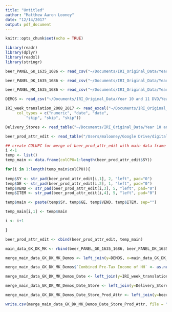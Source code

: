 ```yaml
---
title: "Untitled"
author: "Matthew Aaron Looney"
date: "12/14/2017"
output: pdf_document
---
```


```r
knitr::opts_chunk$set(echo = TRUE)

library(readr)
library(dplyr)
library(readxl)
library(stringr)

```


```r

beer_PANEL_GK_1635_1686 <- read_csv("~/Documents/IRI_Original_Data/Year 10 and 11 DVD/Year11/External/beer/beer_PANEL_GK_1635_1686.DAT")

beer_PANEL_DK_1635_1686 <- read_csv("~/Documents/IRI_Original_Data/Year 10 and 11 DVD/Year11/External/beer/beer_PANEL_DK_1635_1686.DAT")

beer_PANEL_MK_1635_1686 <- read_csv("~/Documents/IRI_Original_Data/Year 10 and 11 DVD/Year11/External/beer/beer_PANEL_MK_1635_1686.DAT")

DEMOS <- read_csv("~/Documents/IRI_Original_Data/Year 10 and 11 DVD/Year11/External/beer/DEMOS.CSV")

IRI_week_translation_2008_2017 <- read_excel("~/Documents/IRI_Original_Data/Year 10 and 11 DVD/Year11/External/beer/IRI week translation_2008_2017.xls", 
     col_types = c("numeric", "date", "date", 
         "skip", "skip", "skip"))

Delivery_Stores <- read_table("~/Documents/IRI_Original_Data/Year 10 and 11 DVD/Year11/External/beer/Delivery_Stores")

beer_prod_attr_edit <- read_table("/Users/malooney/Google Drive/digitalLibrary/*MS_Thesis/MS_Thesis/data/beer_prod_attr_edit")

## create COLUPC for merge of beer_prod_attr_edit with main data frame
i <-1
temp <- list()
temp_main <- data.frame(colCPU=1:length(beer_prod_attr_edit$SY))

for(i in 1:length(temp_main$colCPU)){
  
temp$SY <- str_pad(beer_prod_attr_edit[i,1], 2, "left", pad="0")
temp$GE <- str_pad(beer_prod_attr_edit[i,2], 1, "left", pad="0")
temp$VEND <- str_pad(beer_prod_attr_edit[i,3], 5, "left", pad="0")
temp$ITEM <- str_pad(beer_prod_attr_edit[i,4], 5, "left", pad="0")

temp$main <- paste(temp$SY, temp$GE, temp$VEND, temp$ITEM, sep="")

temp_main[i,1] <- temp$main

i <- i+1

}

beer_prod_attr_edit <- cbind(beer_prod_attr_edit, temp_main)

main_data_GK_DK_MK <- rbind(beer_PANEL_GK_1635_1686, beer_PANEL_DK_1635_1686, beer_PANEL_MK_1635_1686)

merge_main_data_GK_DK_MK_Demos <- left_join(y=DEMOS, x=main_data_GK_DK_MK, by=c("PANID" = "Panelist ID"))

merge_main_data_GK_DK_MK_Demos$`Combined Pre-Tax Income of HH` <- as.numeric(merge_main_data_GK_DK_MK_Demos$`Combined Pre-Tax Income of HH`) 

merge_main_data_GK_DK_MK_Demos_Date <- left_join(y=IRI_week_translation_2008_2017, x=merge_main_data_GK_DK_MK_Demos, by=c("WEEK" = "IRI Week"))

merge_main_data_GK_DK_MK_Demos_Date_Store <- left_join(y=Delivery_Stores, x=merge_main_data_GK_DK_MK_Demos_Date, by=c("IRI_KEY" = "IRI_KEY"))

merge_main_data_GK_DK_MK_Demos_Date_Store_Prod_Attr <- left_join(y=beer_prod_attr_edit, x=merge_main_data_GK_DK_MK_Demos_Date_Store, by=c("COLUPC" = "colCPU"))

write.csv(merge_main_data_GK_DK_MK_Demos_Date_Store_Prod_Attr, file = "merge_main_data_GK_DK_MK_Demos_Date_Store_Prod_Attr.csv", row.names = FALSE)



```











